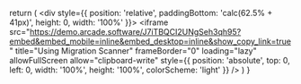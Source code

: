   return (
    <div style={{ position: 'relative', paddingBottom: 'calc(62.5% + 41px)', height: 0, width: '100%' }}>
      <iframe
        src="https://demo.arcade.software/J7iTBQCI2UNgSeh3qh95?embed&embed_mobile=inline&embed_desktop=inline&show_copy_link=true"
        title="Using Migration Scanner"
        frameBorder="0"
        loading="lazy"
        allowFullScreen
        allow="clipboard-write"
        style={{ position: 'absolute', top: 0, left: 0, width: '100%', height: '100%', colorScheme: 'light' }}
      />
    </div>
  )
}
